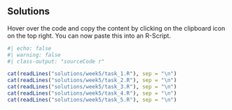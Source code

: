 ## Solutions

:::{.callout-tip}
Hover over the code and copy the content by clicking on the clipboard icon on the top right. You can now paste this into an R-Script.
:::

```r
#| echo: false
#| warning: false
#| class-output: "sourceCode r"

cat(readLines("solutions/week5/task_1.R"), sep = "\n")
cat(readLines("solutions/week5/task_2.R"), sep = "\n")
cat(readLines("solutions/week5/task_3.R"), sep = "\n")
cat(readLines("solutions/week5/task_4.R"), sep = "\n")
cat(readLines("solutions/week5/task_5.R"), sep = "\n")
```